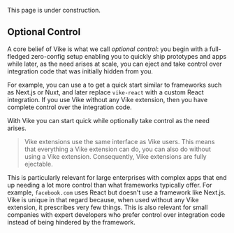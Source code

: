 
<Construction>This page is under construction.</Construction>

## Optional Control

A core belief of Vike is what we call *optional control*: you begin with a full-fledged zero-config setup enabling you to quickly ship prototypes and apps while later, as the need arises at scale, you can eject and take control over integration code that was initially hidden from you.

For example, you can use a <UiFrameworkVikeExtension /> to get a quick start similar to frameworks such as Next.js or Nuxt, and later replace `vike-react` with a custom React integration. If you use Vike without any Vike extension, then you have complete control over the integration code.

With Vike you can start quick while optionally take control as the need arises.

> Vike extensions use the same interface as Vike users. This means that everything a Vike extension can do, you can also do without using a Vike extension. Consequently, Vike extensions are fully ejectable.

This is particularly relevant for large enterprises with complex apps that end up needing a lot more control than what frameworks typically offer. For example, `facebook.com` uses React but doesn't use a framework like Next.js. Vike is unique in that regard because, when used without any Vike extension, it prescribes very few things. This is also relevant for small companies with expert developers who prefer control over integration code instead of being hindered by the framework.
